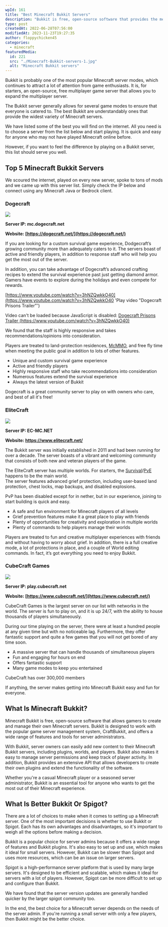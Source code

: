 ```yaml
---
wpId: 161
title: "Best Minecraft Bukkit Servers"
description: "Bukkit is free, open-source software that provides the means for you to extend your Minecraft multiplayer server. Open up yours Minecraft server to the world of modifications. "
type: post
createdAt: 2022-06-28T07:56:00
modifiedAt: 2023-11-23T19:27:35
author: floppychicken45
categories:
  - minecraft
featuredMedia:
  id: 221
  src: "./Minecraft-Bukkit-servers-1.jpg"
  alt: "Minecraft Bukkit servers"
---
```


Bukkit is probably one of the most popular Minecraft server modes, which continues to attract a lot of attention from game enthusiasts. It is, for starters, an open-source, free multiplayer game server that allows you to expand the multiplayer server.

The Bukkit server generally allows for several game modes to ensure that everyone is catered to. The best Bukkit are understandably ones that provide the widest variety of Minecraft servers.

We have listed some of the best you will find on the internet. All you need is to choose a server from the list below and start playing. It is quick and easy for anyone who may not have played Minecraft online before.

However, if you want to feel the difference by playing on a Bukkit server, this list should serve you well.

## Top 5 Minecraft Bukkit Servers

We scoured the internet, played on every new server, spoke to tons of mods and we came up with this server list. Simply check the IP below and connect using any Minecraft Java or Bedrock client.

### Dogecraft

![](dogecraft-bukkit-server.jpg)

**Server IP: mc.dogecraft.net**

**Website: [https://dogecraft.net/](https://dogecraft.net/)**

If you are looking for a custom survival game experience, Dodgecraft’s growing community more than adequately caters to it. The servers boast of active and friendly players, in addition to response staff who will help you get the most out of the server.

In addition, you can take advantage of Dogecraft’s advanced crafting recipes to extend the survival experience past just getting diamond armor. Gamers have events to explore during the holidays and even compete for rewards.

[https://www.youtube.com/watch?v=3hNZQwkkO40](https://www.youtube.com/watch?v=3hNZQwkkO40 'Play video "Dogecraft Prisons Trailer"')

Video can't be loaded because JavaScript is disabled: [Dogecraft Prisons Trailer (https://www.youtube.com/watch?v=3hNZQwkkO40)](https://www.youtube.com/watch?v=3hNZQwkkO40 "Dogecraft Prisons Trailer")

We found that the staff is highly responsive and takes recommendations/opinions into consideration.

Players are treated to land-protection residences, [McMMO](https://www.ghostcap.com/best-minecraft-mcmmo-servers/), and free fly time when meeting the public goal in addition to lots of other features.

- Unique and custom survival game experience
- Active and friendly players
- Highly responsive staff who take recommendations into consideration
- Numerous features extend the survival experience
- Always the latest version of Bukkit

Dogecraft is a great community server to play on with owners who care, and best of all it's free!

### EliteCraft

![](EliteCraft-bukkit-servers-1024x576.jpg)

**Server IP: EC-MC.NET**

**Website: https://www.elitecraft.net/**

The Bukkit server was initially established in 2011 and had been running for over a decade. The server boasts of a vibrant and welcoming community that consists of both new and veteran players of the game.

The EliteCraft server has multiple worlds. For starters, the [Survival](https://www.ghostcap.com/best-minecraft-survival-servers/)/[PvE](https://www.ghostcap.com/best-minecraft-pve-servers/) happens to be the main world.  
The server features advanced grief protection, including user-based land protection, chest locks, map backups, and disabled explosions.

PvP has been disabled except for in nether, but in our experience, joining to start building is quick and easy.

- A safe and fun environment for Minecraft players of all levels
- Grief prevention features make it a great place to play with friends
- Plenty of opportunities for creativity and exploration in multiple worlds
- Plenty of commands to help players manage their worlds

Players are treated to fun and creative multiplayer experiences with friends and without having to worry about grief. In addition, there is a full creative mode, a lot of protections in place, and a couple of World editing commands. In fact, it’s got everything you need to enjoy Bukkit.

### CubeCraft Games

![](CubeCraft-Games.png)

**Server IP: play.cubecraft.net**

**Website: [https://www.cubecraft.net/](https://www.cubecraft.net/)**

CubeCraft Games is the largest server on our list with networks in the world. The server is fun to play on, and it is up 24/7, with the ability to house thousands of players simultaneously.

During our time playing on the server, there were at least a hundred people at any given time but with no noticeable lag. Furthermore, they offer fantastic support and quite a few games that you will not get bored of any time soon.

- A massive server that can handle thousands of simultaneous players
- Fun and engaging for hours on end
- Offers fantastic support
- Many game modes to keep you entertained

CubeCraft has over 300,000 members

If anything, the server makes getting into Minecraft Bukkit easy and fun for everyone.

## What Is Minecraft Bukkit?

Minecraft Bukkit is free, open-source software that allows gamers to create and manage their own Minecraft servers. Bukkit is designed to work with the popular game server management system, CraftBukkit, and offers a wide range of features and tools for server administrators.

With Bukkit, server owners can easily add new content to their Minecraft Bukkit servers, including plugins, worlds, and players. Bukkit also makes it easy to manage server permissions and keep track of player activity. In addition, Bukkit provides an extensive API that allows developers to create their own plugins and extend the functionality of the software.

Whether you're a casual Minecraft player or a seasoned server administrator, Bukkit is an essential tool for anyone who wants to get the most out of their Minecraft experience.

## What Is Better Bukkit Or Spigot?

There are a lot of choices to make when it comes to setting up a Minecraft server. One of the most important decisions is whether to use Bukkit or Spigot. Each has its own advantages and disadvantages, so it's important to weigh all the options before making a decision.

Bukkit is a popular choice for server admins because it offers a wide range of features and Bukkit plugins. It's also easy to set up and use, which makes it ideal for small servers. However, Bukkit can be slower than Spigot and uses more resources, which can be an issue on larger servers.

Spigot is a high-performance server platform that is used by many large servers. It's designed to be efficient and scalable, which makes it ideal for servers with a lot of players. However, Spigot can be more difficult to set up and configure than Bukkit.

We have found that the server version updates are generally handled quicker by the larger spigot community too.

In the end, the best choice for a Minecraft server depends on the needs of the server admin. If you're running a small server with only a few players, then Bukkit might be the better choice.
